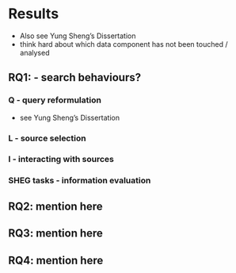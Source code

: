 # Results

- Also see Yung Sheng's Dissertation
- think hard about which data component has not been touched / analysed

## RQ1: - search behaviours?

### Q - query reformulation
- see Yung Sheng's Dissertation

### L - source selection

### I - interacting with sources

### SHEG tasks - information evaluation



## RQ2: mention here



## RQ3: mention here



## RQ4: mention here